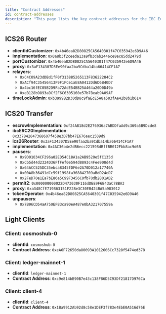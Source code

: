 ```yaml
---
title: "Contract Addresses"
id: contract-addresses
description: "This page lists the key contract addresses for the IBC Eureka deployment."
---
```



## ICS26 Router

- **clientIdCustomizer**: `0x4b46ea82D80825CA5640301f47C035942e6D9A46`
- **implementation**: `0x0a8b3f2ceeda13a9fb3dab2446ce8ec85dd2479d`
- **portCustomizer**: `0x4b46ea82D80825CA5640301f47C035942e6D9A46`
- **proxy**: `0x3aF134307D5Ee90faa2ba9Cdba14ba66414CF1A7`
- **relayers**:
  - `0xC4C09A23dDBd1fF0f313885265113F83622284C2`
  - `0xACf94C35456413F9F1FCe1aE8A0412Dd6D6B40D7`
  - `0x4bc16fEC05B2D9Fa72AdE54BB25A464a20D0D49b`
  - `0xeB128b9893aDCf2F6C6305160e57b7Beab9A09AF`
- **timeLockAdmin**: `0xb3999B2D30dD8c9faEcE5A8a503fAe42b8b1b614`

## ICS20 Transfer

- **escrowImplementation**: `0xf24A818d2E276936a7ABDDfaAd9c369a5B9Dcde8`
- **ibcERC20Implementation**: `0x337842047368607f458e3D7bb47E676aec1509d9`
- **ics26Router**: `0x3aF134307D5Ee90faa2ba9Cdba14ba66414CF1A7`
- **implementation**: `0x4AC36b4e2dB6ecc221598dBffBB012Fbb8ac9d6B`
- **pausers**:
  - `0x9D91034CF296a02ED54C18A1a2AB9520e5fC135d`
  - `0xCb5d44d2324D36FfFef0e594d8893c4Fee908d4d`
  - `0x64ACC525DC35ebca8345fDF6e2A70D012a17740A`
  - `0x00A8b36491dCc59f1998fa368842709aBdD24eD7`
  - `0x2FeD70e1Ea7bE86a5C99F3456C0fb70db2801AD2`
- **permit2**: `0x000000000022D473030F116dDEE9F6B43aC78BA3`
- **proxy**: `0xa348CfE719B63151F228e3C30EB424BA5a983012`
- **tokenOperator**: `0x4b46ea82D80825CA5640301f47C035942e6D9A46`
- **unpausers**:
  - `0x7B96CD54aA750EF83ca90eA487e0bA321707559a`

## Light Clients

### Client: cosmoshub-0

- **clientId**: `cosmoshub-0`
- **Contract Address**: `0xeA6F72650da80093A1012606Cc7328f5474ed378`

### Client: ledger-mainnet-1

- **clientId**: `ledger-mainnet-1`
- **Contract Address**: `0xc9e814bB90B7e43c138F86D5C93Df21817D976Ca`

### Client: client-4

- **clientId**: `client-4`
- **Contract Address**: `0x1Ba9912Ab92d8c58e1DEF3f783e4EbE0A516d76E` 